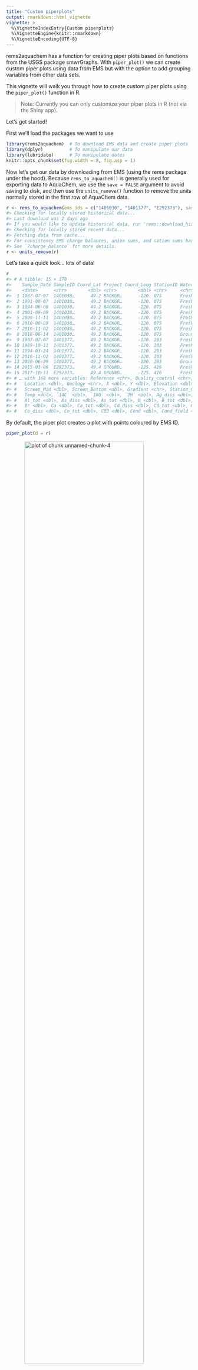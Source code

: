 ```yaml
---
title: "Custom piperplots"
output: rmarkdown::html_vignette
vignette: >
  %\VignetteIndexEntry{Custom piperplots}
  %\VignetteEngine{knitr::rmarkdown}
  %\VignetteEncoding{UTF-8}
---
```




rems2aquachem has a function for creating piper plots based on functions from the 
USGS package smwrGraphs. 
With `piper_plot()` we can create custom piper plots using data
from EMS but with the option to add grouping variables from other data sets. 

This vignette will walk you through how to create custom piper plots using the 
`piper_plot()` function in R.

> Note: Currently you can only customize your piper plots in R (not via the
Shiny app). 

Let's get started!

First we'll load the packages we want to use


```r
library(rems2aquachem)  # To download EMS data and create piper plots
library(dplyr)          # To manipulate our data
library(lubridate)      # To manipulate dates
knitr::opts_chunk$set(fig.width = 8, fig.asp = 1)
```


Now let's get our data by downloading from EMS (using the rems
package under the hood). Because `rems_to_aquachem()` is generally used for 
exporting data to AquaChem, we use the `save = FALSE` argument to avoid saving 
to disk, and then use the `units_remove()` function to remove the units normally stored
in the first row of AquaChem data.


```r
r <- rems_to_aquachem(ems_ids = c("1401030", "1401377", "E292373"), save = FALSE)
#> Checking for locally stored historical data...
#> Last download was 2 days ago
#> If you would like to update historical data, run 'rems::download_historic_data()'
#> Checking for locally stored recent data...
#> Fetching data from cache...
#> For consistency EMS charge balances, anion sums, and cation sums have been replaced with recalculated values.
#> See `?charge_balance` for more details.
r <- units_remove(r)
```

Let's take a quick look... lots of data!

```r
r
#> # A tibble: 15 × 178
#>    Sample_Date SampleID Coord_Lat Project Coord_Long StationID Watertype Analysis_Date shortWatertype Comment
#>    <date>      <chr>        <dbl> <chr>        <dbl> <chr>     <chr>     <date>        <chr>          <chr>  
#>  1 1987-07-07  1401030…      49.2 BACKGR…      -120. 075       Fresh Wa… NA            <NA>           <NA>   
#>  2 1991-08-07  1401030…      49.2 BACKGR…      -120. 075       Fresh Wa… NA            <NA>           <NA>   
#>  3 1994-06-08  1401030…      49.2 BACKGR…      -120. 075       Fresh Wa… NA            <NA>           <NA>   
#>  4 2001-09-09  1401030…      49.2 BACKGR…      -120. 075       Fresh Wa… NA            <NA>           <NA>   
#>  5 2009-11-11  1401030…      49.2 BACKGR…      -120. 075       Fresh Wa… NA            <NA>           <NA>   
#>  6 2010-08-09  1401030…      49.2 BACKGR…      -120. 075       Fresh Wa… NA            <NA>           <NA>   
#>  7 2016-11-02  1401030…      49.2 BACKGR…      -120. 075       Fresh Wa… NA            <NA>           <NA>   
#>  8 2018-06-14  1401030…      49.2 BACKGR…      -120. 075       Ground W… NA            <NA>           <NA>   
#>  9 1987-07-07  1401377…      49.2 BACKGR…      -120. 203       Fresh Wa… NA            <NA>           <NA>   
#> 10 1989-10-11  1401377…      49.2 BACKGR…      -120. 203       Fresh Wa… NA            <NA>           <NA>   
#> 11 1994-03-24  1401377…      49.2 BACKGR…      -120. 203       Fresh Wa… NA            <NA>           <NA>   
#> 12 2016-11-02  1401377…      49.2 BACKGR…      -120. 203       Fresh Wa… NA            <NA>           <NA>   
#> 13 2020-06-29  1401377…      49.2 BACKGR…      -120. 203       Ground W… NA            <NA>           <NA>   
#> 14 2015-03-06  E292373…      49.4 GROUND…      -125. 426       Fresh Wa… NA            <NA>           <NA>   
#> 15 2017-10-11  E292373…      49.4 GROUND…      -125. 426       Fresh Wa… NA            <NA>           <NA>   
#> # … with 168 more variables: Reference <chr>, Quality_control <chr>, Duplicate_ID <chr>, Labcode <chr>,
#> #   Location <dbl>, Geology <chr>, X <dbl>, Y <dbl>, Elevation <dbl>, Well_Depth <dbl>, Screen_Top <dbl>,
#> #   Screen_Mid <dbl>, Screen_Bottom <dbl>, Gradient <chr>, Station_Comment <chr>, Sample_Depth <dbl>,
#> #   Temp <dbl>, `14C` <dbl>, `18O` <dbl>, `2H` <dbl>, Ag_diss <dbl>, Ag_tot <dbl>, Al_diss <dbl>,
#> #   Al_tot <dbl>, As_diss <dbl>, As_tot <dbl>, B <dbl>, B_tot <dbl>, Ba <dbl>, Ba_tot <dbl>, Benzene <dbl>,
#> #   Br <dbl>, Ca <dbl>, Ca_tot <dbl>, Cd_diss <dbl>, Cd_tot <dbl>, Cl <dbl>, CN_diss <dbl>, CN_tot <dbl>,
#> #   Co_diss <dbl>, Co_tot <dbl>, CO3 <dbl>, Cond <dbl>, Cond_field <dbl>, Cr_diss <dbl>, …
```

By default, the piper plot creates a plot with points coloured by EMS ID.


```r
piper_plot(d = r)
```

<img src="piper-unnamed-chunk-4-1.png" alt="plot of chunk unnamed-chunk-4" width="80%" style="display: block; margin: auto;" />

We can override this by specifying the `group` argument ourselves. In this
case, let's create a column `Year` and colour points that.



```r
r <- mutate(r, Year = year(Sample_Date))

piper_plot(d = r, group = "Year")
```

<img src="piper-unnamed-chunk-5-1.png" alt="plot of chunk unnamed-chunk-5" width="80%" style="display: block; margin: auto;" />

We can also customize the appearance of the points. 

First let's create some year categories to group by. We'll also turn this variable
into a factor (category) and specify the order of the levels so our legend is
in the correct order.


```r
r <- mutate(r, 
            Year_cat = case_when(Year < 2010 ~ "Pre 2010s",
                                 Year >= 2010 & Year <= 2015 ~ "2010-2015",
                                 Year > 2015 ~ ">2015"),
            Year_cat = factor(Year_cat, 
                              levels = c("Pre 2010s", "2010-2015", ">2015")))
```

Note that we need to match the number of groups to the number of colours, 
shapes, etc. or supply only one value. For example, here we want all the points
to be large and open, so we specify `point_size = 0.2` and `point_filled = FALSE`.


```r
piper_plot(d = r, group = "Year_cat",
           point_colour = c("#21908C", "#440154", "#9AD93C"), 
           point_shape = c("square", "triangle", "circle"), 
           point_filled = FALSE, point_size = 0.2)
```

<img src="piper-unnamed-chunk-7-1.png" alt="plot of chunk unnamed-chunk-7" width="80%" style="display: block; margin: auto;" />

Hmm, those points are a bit tough to see


```r
piper_plot(d = r, group = "Year_cat",
           point_colour = c("#21908C", "#440154", "#9AD93C"), 
           point_shape = c("square", "triangle", "circle"), 
           point_filled = TRUE, point_size = 0.2)
```

<img src="piper-unnamed-chunk-8-1.png" alt="plot of chunk unnamed-chunk-8" width="80%" style="display: block; margin: auto;" />

Perhaps with a bit of transparency? We can add this by adding two digits to the
end of our colour codes. `"#21908C"` -> `"#21908C90`" adds a touch of transparency.
(We can also omit `point_filled = TRUE` as points are filled by default.)


```r
piper_plot(d = r, group = "Year_cat",
           point_colour = c("#21908C90", "#44015490", "#9AD93C90"), 
           point_shape = c("square", "triangle", "circle"), 
           point_size = 0.2)
```

<img src="piper-unnamed-chunk-9-1.png" alt="plot of chunk unnamed-chunk-9" width="80%" style="display: block; margin: auto;" />

Finally we can adjust the legend position and title

```r
piper_plot(d = r, group = "Year_cat",
           point_colour = c("#21908C90", "#44015490", "#9AD93C90"), 
           point_shape = c("square", "triangle", "circle"), 
           point_size = 0.2, 
           legend_position = "topright",
           legend_title = "Year")
```

<img src="piper-unnamed-chunk-10-1.png" alt="plot of chunk unnamed-chunk-10" width="80%" style="display: block; margin: auto;" />

We can put the legend anywhere we want. Think about the plot area as running
from -1 to 1 from left to right (x) and -1 to 1 from top to bottom (y). 
We then specify the (x,y) coordinates that we want. You can even go out of the 
plotting area by specifying numbers out of the -1 to 1 range.


```r
piper_plot(d = r, group = "Year_cat",
           point_colour = c("#21908C90", "#44015490", "#9AD93C90"), 
           point_shape = c("square", "triangle", "circle"), 
           point_size = 0.2, 
           legend_position = c(-1.2, 0.5),
           legend_title = "Year")
```

<img src="piper-unnamed-chunk-11-1.png" alt="plot of chunk unnamed-chunk-11" width="80%" style="display: block; margin: auto;" />

